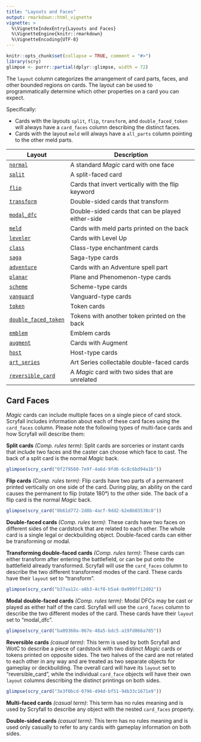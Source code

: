 ```yaml
---
title: "Layouts and Faces"
output: rmarkdown::html_vignette
vignette: >
  %\VignetteIndexEntry{Layouts and Faces}
  %\VignetteEngine{knitr::rmarkdown}
  %\VignetteEncoding{UTF-8}
---
```


```r
knitr::opts_chunk$set(collapse = TRUE, comment = "#>")
library(scry)
glimpse <- purrr::partial(dplyr::glimpse, width = 72)
```

The `layout` column categorizes the arrangement of card parts, faces, and other
bounded regions on cards. The layout can be used to programmatically determine
which other properties on a card you can expect.

Specifically:

- Cards with the layouts `split`, `flip`, `transform`, and `double_faced_token`
  will always have a `card_faces` column describing the distinct faces.
- Cards with the layout `meld` will always have a `all_parts` column
  pointing to the other meld parts.

| Layout                 | Description                                        |
| ---------------------- | -------------------------------------------------- |
| [`normal`](https://scryfall.com/search?q=layout%3Anormal)                         | A standard _Magic_ card with one face              |
| [`split`](https://scryfall.com/search?q=layout%3Asplit)                           | A split-faced card                                 |
| [`flip`](https://scryfall.com/search?q=layout%3Aflip)                             | Cards that invert vertically with the flip keyword |
| [`transform`](https://scryfall.com/search?q=layout%3Atransform)                   | Double-sided cards that transform                  |
| [`modal_dfc`](https://scryfall.com/search?q=layout%3Amodal_dfc)                   | Double-sided cards that can be played either-side  |
| [`meld`](https://scryfall.com/search?q=layout%3Ameld)                             | Cards with meld parts printed on the back          |
| [`leveler`](https://scryfall.com/search?q=layout%3Aleveler)                       | Cards with Level Up                                |
| [`class`](https://scryfall.com/search?q=layout%3Aclass)                           | Class-type enchantment cards                       |
| [`saga`](https://scryfall.com/search?q=layout%3Asaga)                             | Saga-type cards                                    |
| [`adventure`](https://scryfall.com/search?q=layout%3Aadventure)                   | Cards with an Adventure spell part                 |
| [`planar`](https://scryfall.com/search?q=layout%3Aplanar)                         | Plane and Phenomenon-type cards                    |
| [`scheme`](https://scryfall.com/search?q=layout%3Ascheme)                         | Scheme-type cards                                  |
| [`vanguard`](https://scryfall.com/search?q=layout%3Avanguard)                     | Vanguard-type cards                                |
| [`token`](https://scryfall.com/search?q=layout%3Atoken)                           | Token cards                                        |
| [`double_faced_token`](https://scryfall.com/search?q=layout%3Adouble_faced_token) | Tokens with another token printed on the back      |
| [`emblem`](https://scryfall.com/search?q=layout%3Aemblem)                         | Emblem cards                                       |
| [`augment`](https://scryfall.com/search?q=layout%3Aaugment)                       | Cards with Augment                                 |
| [`host`](https://scryfall.com/search?q=layout%3Ahost)                             | Host-type cards                                    |
| [`art_series`](https://scryfall.com/search?q=layout%3Aart_series)                 | Art Series collectable double-faced cards          |
| [`reversible_card`](https://scryfall.com/search?q=layout%3Areversible_card)       | A _Magic_ card with two sides that are unrelated   |

## Card Faces

_Magic_ cards can include multiple faces on a single piece of card stock.
Scryfall includes information about each of these card faces using the
`card_faces` column. Please note the following types of multi-face cards and how
Scryfall will describe them:

**Split cards** _(Comp. rules term)_: Split cards are sorceries or instant cards
that include two faces and the caster can choose which face to cast. The back of
a split card is the normal _Magic_ back.

```r
glimpse(scry_card("0f279560-7e9f-4a6d-9fd6-6c8c6bd94a1b"))
```

**Flip cards** _(Comp. rules term)_: Flip cards have two parts of a permanent
printed vertically on one side of the card. During play, an ability on the card
causes the permanent to flip (rotate 180°) to the other side. The back of a flip
card is the normal _Magic_ back.

```r
glimpse(scry_card("0b61d772-2d8b-4acf-9dd2-b2e8b03538c8"))
```

**Double-faced cards** _(Comp. rules term)_: These cards have two faces on
different sides of the cardstock that are related to each other. The whole card
is a single legal or deckbuilding object. Double-faced cards can either be
transforming or modal.

**Transforming double-faced cards** _(Comp. rules term)_: These cards can either
transform after entering the battlefield, or can be put onto the battlefield
already transformed. Scryfall will use the `card_faces` column to describe the
two different transformed modes of the card. These cards have their `layout` set
to "transform".

```r
glimpse(scry_card("b37aa12c-a6b3-4cf8-b5a4-0a999ff12d02"))
```

**Modal double-faced cards** _(Comp. rules term)_: Modal DFCs may be cast or
played as either half of the card. Scryfall will use the `card_faces` column to
describe the two different modes of the card. These cards have their `layout`
set to "modal_dfc".

```r
glimpse(scry_card("ba09360a-067e-48a5-bdc5-a19fd066a785"))
```

**Reversible cards** _(casual term)_: This term is used by both Scryfall and
WotC to describe a piece of cardstock with two distinct _Magic_ cards or tokens
printed on opposite sides. The two halves of the card are not related to each
other in any way and are treated as two separate objects for gameplay or
deckbuilding. The overall card will have its `layout` set to "reversible_card",
while the individual `card_face` objects will have their own `layout` columns
describing the distinct printings on both sides.

```r
glimpse(scry_card("3e3f0bcd-0796-494d-bf51-94b33c1671e9"))
```

**Multi-faced cards** _(casual term)_: This term has no rules meaning and is
used by Scryfall to describe any object with the nested `card_faces` property.

**Double-sided cards** _(casual term)_: This term has no rules meaning and is
used only casually to refer to any cards with gameplay information on both
sides.
